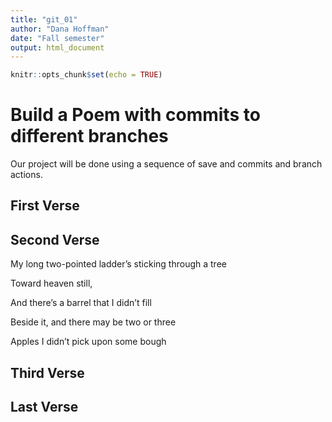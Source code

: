 ---
title: "git_01"
author: "Dana Hoffman"
date: "Fall semester"
output: html_document
---

```{r setup, include=FALSE}
knitr::opts_chunk$set(echo = TRUE)
```
# Build a Poem with commits to different branches
Our project will be done using a sequence of save and commits and branch actions.
<!-- Do not modify or change any text in "!--" bracketed areas such as this --- these are instructions to
you, if you change any of this the git program will notice it and compromise your git merging strategy !-->

## First Verse 
<!--Put the first five lines of a poem by Lewis Carrol in this section!-->

## Second Verse
<!--Put the first five lines of a poem by Robert Frost here!-->
My long two-pointed ladder’s sticking through a tree

Toward heaven still,

And there’s a barrel that I didn’t fill

Beside it, and there may be two or three

Apples I didn’t pick upon some bough


## Third Verse
<!--Put the first two verses of The Walrus and the Carpenter here!-->

## Last Verse
<!--Put a short poem of your choice 8-20 lines,here!-->

